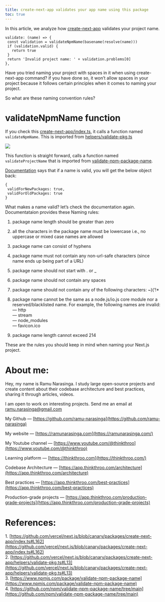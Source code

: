 ```yaml
---
title: create-next-app validates your app name using this package
toc: true
---
```

In this article, we analyze how [create-next-app](https://github.com/vercel/next.js/blob/canary/packages/create-next-app/index.ts#L162) validates your project name.

```plaintext
validate: (name) => {
 const validation = validateNpmName(basename(resolve(name)))
 if (validation.valid) {
   return true
 }
 return 'Invalid project name: ' + validation.problems[0]
},
```

Have you tried naming your project with spaces in it when using create-next-app command? if you have done so, it won’t allow spaces in your project because it follows certain principles when it comes to naming your project.

So what are these naming convention rules?

# **validateNpmName function**

If you check this [create-next-app/index.ts](https://github.com/vercel/next.js/blob/canary/packages/create-next-app/index.ts#L162), it calls a function named `validateNpmName`. This is imported from [helpers/validate-pkg.ts](https://github.com/vercel/next.js/blob/canary/packages/create-next-app/helpers/validate-pkg.ts#L13)

![](https://miro.medium.com/v2/resize:fit:875/1*uzCKGZ-Gfwx3WXrbSvLILw.png)

This function is straight forward, calls a function named `validateProjectName` that is imported from [validate-npm-package-name](https://www.npmjs.com/package/validate-npm-package-name).

[Documentation](https://www.npmjs.com/package/validate-npm-package-name) says that if a name is valid, you will get the below object back:

```plaintext
{
 validForNewPackages: true,
 validForOldPackages: true
}
```

What makes a name valid? let’s check the documentation again. Documentataion provides these Naming rules:

1. package name length should be greater than zero
    
2. all the characters in the package name must be lowercase i.e., no uppercase or mixed case names are allowed
    
3. package name can consist of hyphens
    
4. package name must not contain any non-url-safe characters (since name ends up being part of a URL)
    
5. package name should not start with . or \_
    
6. package name should not contain any spaces
    
7. package name should not contain any of the following characters: ~)(‘!\*
    
8. package name cannot be the same as a node.js/io.js core module nor a reserved/blacklisted name. For example, the following names are invalid:  
    — http  
    — stream  
    — node\_modules  
    — favicon.ico
    
9. package name length cannot exceed 214
    

These are the rules you should keep in mind when naming your Next.js project.

# **About me:**

Hey, my name is Ramu Narasinga. I study large open-source projects and create content about their codebase architecture and best practices, sharing it through articles, videos.

I am open to work on interesting projects. Send me an email at ramu.narasinga@gmail.com

My Github — [https://github.com/ramu-narasinga](https://github.com/ramu-narasinga)

My website — [https://ramunarasinga.com](https://ramunarasinga.com/)

My Youtube channel — [https://www.youtube.com/@thinkthroo](https://www.youtube.com/@thinkthroo)

Learning platform — [https://thinkthroo.com](https://thinkthroo.com/)

Codebase Architecture — [https://app.thinkthroo.com/architecture](https://app.thinkthroo.com/architecture)

Best practices — [https://app.thinkthroo.com/best-practices](https://app.thinkthroo.com/best-practices)

Production-grade projects — [https://app.thinkthroo.com/production-grade-projects](https://app.thinkthroo.com/production-grade-projects)

# **References:**

1\. [https://github.com/vercel/next.js/blob/canary/packages/create-next-app/index.ts#L162](https://github.com/vercel/next.js/blob/canary/packages/create-next-app/index.ts#L162)  
2\. [https://github.com/vercel/next.js/blob/canary/packages/create-next-app/helpers/validate-pkg.ts#L13](https://github.com/vercel/next.js/blob/canary/packages/create-next-app/helpers/validate-pkg.ts#L13)  
3\. [https://www.npmjs.com/package/validate-npm-package-name](https://www.npmjs.com/package/validate-npm-package-name)  
4\. [https://github.com/npm/validate-npm-package-name/tree/main](https://github.com/npm/validate-npm-package-name/tree/main)

[  
](https://medium.com/tag/javascript?source=post_page-----a97f7c8d44c4--------------------------------)
